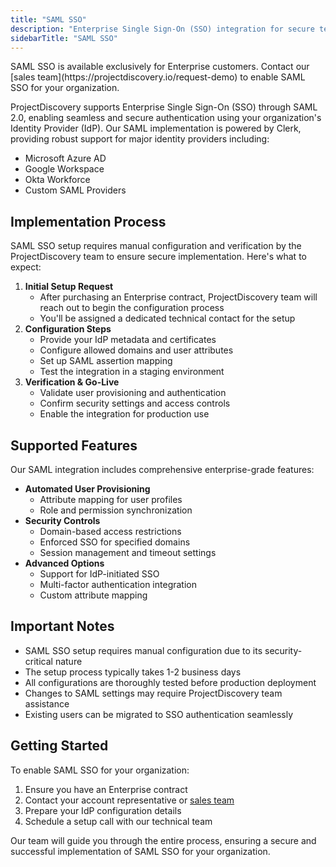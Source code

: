 ```yaml
---
title: "SAML SSO"
description: "Enterprise Single Sign-On (SSO) integration for secure team access"
sidebarTitle: "SAML SSO"
---
```


<Note>
  SAML SSO is available exclusively for Enterprise customers. Contact our [sales team](https://projectdiscovery.io/request-demo) to enable SAML SSO for your organization.
</Note>

ProjectDiscovery supports Enterprise Single Sign-On (SSO) through SAML 2.0, enabling seamless and secure authentication using your organization's Identity Provider (IdP). Our SAML implementation is powered by Clerk, providing robust support for major identity providers including:

- Microsoft Azure AD
- Google Workspace
- Okta Workforce
- Custom SAML Providers

## Implementation Process

SAML SSO setup requires manual configuration and verification by the ProjectDiscovery team to ensure secure implementation. Here's what to expect:

1. **Initial Setup Request**
   - After purchasing an Enterprise contract, ProjectDiscovery team will reach out to begin the configuration process
   - You'll be assigned a dedicated technical contact for the setup
2. **Configuration Steps**
   - Provide your IdP metadata and certificates
   - Configure allowed domains and user attributes
   - Set up SAML assertion mapping
   - Test the integration in a staging environment
3. **Verification & Go-Live**
   - Validate user provisioning and authentication
   - Confirm security settings and access controls
   - Enable the integration for production use

## Supported Features

Our SAML integration includes comprehensive enterprise-grade features:

- **Automated User Provisioning**
  - Attribute mapping for user profiles
  - Role and permission synchronization
- **Security Controls**
  - Domain-based access restrictions
  - Enforced SSO for specified domains
  - Session management and timeout settings
- **Advanced Options**
  - Support for IdP-initiated SSO
  - Multi-factor authentication integration
  - Custom attribute mapping

## Important Notes

- SAML SSO setup requires manual configuration due to its security-critical nature
- The setup process typically takes 1-2 business days
- All configurations are thoroughly tested before production deployment
- Changes to SAML settings may require ProjectDiscovery team assistance
- Existing users can be migrated to SSO authentication seamlessly

## Getting Started

To enable SAML SSO for your organization:

1. Ensure you have an Enterprise contract
2. Contact your account representative or [sales team](https://projectdiscovery.io/request-demo)
3. Prepare your IdP configuration details
4. Schedule a setup call with our technical team

Our team will guide you through the entire process, ensuring a secure and successful implementation of SAML SSO for your organization.
